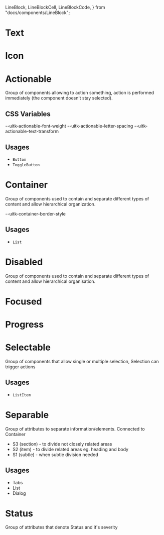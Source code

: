   LineBlock,
  LineBlockCell,
  LineBlockCode,
} from "docs/components/LineBlock";


<Meta title="Documentation/Styles and Theming/Characteristics" />

# Text

<Canvas>
  <Story name="Text">
    <DocGrid>
      <ColorBlock colorVar="--uitk-text-primary-color" />
      <ColorBlock colorVar="--uitk-text-primary-color-disabled" />
      <ColorBlock colorVar="--uitk-text-secondary-color" />
      <ColorBlock colorVar="--uitk-text-secondary-color-disabled" />
      <ColorBlock colorVar="--uitk-text-growth-indicator-up-color" />
      <ColorBlock colorVar="--uitk-text-growth-indicator-down-color" />
    </DocGrid>
  </Story>
</Canvas>

# Icon

<Canvas>
  <Story name="Icon">
    <DocGrid>
      <ColorBlock colorVar="--uitk-icon-primary-color" />
      <ColorBlock colorVar="--uitk-icon-primary-color-disabled" />
    </DocGrid>
  </Story>
</Canvas>

# Actionable

Group of components allowing to action something, action is performed
immediately (the component doesn’t stay selected).

## CSS Variables

<Canvas>
  <Story name="Actionable Misc">
    <DocGrid>
      <TextAlignBlock textAlign="--uitk-actionable-text-align" />
      <BlankBlockCell />
      <BlankBlockCode>--uitk-actionable-font-weight</BlankBlockCode>
      <BlankBlockCell />
      <BlankBlockCode>--uitk-actionable-letter-spacing</BlankBlockCode>
      <BlankBlockCell />
      <BlankBlockCode>--uitk-actionable-text-transform</BlankBlockCode>
      <CornerBlock cornerRadius="--uitk-actionable-border-radius" />
    </DocGrid>
  </Story>
</Canvas>

<Canvas>
  <Story name="Actionable CTA Colors">
    <DocGrid>
      <ColorBlock colorVar="--uitk-actionable-cta-text-color" />
      <ColorBlock colorVar="--uitk-actionable-cta-background" />
      <ColorBlock colorVar="--uitk-actionable-cta-icon-color" />
      <ColorBlock colorVar="--uitk-actionable-cta-text-color-active" />
      <ColorBlock colorVar="--uitk-actionable-cta-background-active" />
      <ColorBlock colorVar="--uitk-actionable-cta-icon-color-active" />
      <ColorBlock colorVar="--uitk-actionable-cta-text-color-hover" />
      <ColorBlock colorVar="--uitk-actionable-cta-background-hover" />
      <ColorBlock colorVar="--uitk-actionable-cta-icon-color-hover" />
      <ColorBlock colorVar="--uitk-actionable-cta-text-color-disabled" />
      <ColorBlock colorVar="--uitk-actionable-cta-icon-color-disabled" />
      <ColorBlock colorVar="--uitk-actionable-cta-background-disabled" />
    </DocGrid>
  </Story>
</Canvas>

<Canvas>
  <Story name="Actionable Primary Colors">
    <DocGrid>
      <ColorBlock colorVar="--uitk-actionable-primary-text-color" />
      <ColorBlock colorVar="--uitk-actionable-primary-background" />
      <ColorBlock colorVar="--uitk-actionable-primary-icon-color" />
      <ColorBlock colorVar="--uitk-actionable-primary-text-color-active" />
      <ColorBlock colorVar="--uitk-actionable-primary-background-active" />
      <ColorBlock colorVar="--uitk-actionable-primary-icon-color-active" />
      <ColorBlock colorVar="--uitk-actionable-primary-text-color-hover" />
      <ColorBlock colorVar="--uitk-actionable-primary-background-hover" />
      <ColorBlock colorVar="--uitk-actionable-primary-icon-color-hover" />
      <ColorBlock colorVar="--uitk-actionable-primary-text-color-disabled" />
      <ColorBlock colorVar="--uitk-actionable-primary-icon-color-disabled" />
      <ColorBlock colorVar="--uitk-actionable-primary-background-disabled" />
    </DocGrid>
  </Story>
</Canvas>

<Canvas>
  <Story name="Actionable Secondary Colors">
    <DocGrid>
      <ColorBlock colorVar="--uitk-actionable-secondary-text-color" />
      <ColorBlock colorVar="--uitk-actionable-secondary-background" />
      <ColorBlock colorVar="--uitk-actionable-secondary-icon-color" />
      <ColorBlock colorVar="--uitk-actionable-secondary-text-color-active" />
      <ColorBlock colorVar="--uitk-actionable-secondary-background-active" />
      <ColorBlock colorVar="--uitk-actionable-secondary-icon-color-active" />
      <ColorBlock colorVar="--uitk-actionable-secondary-text-color-hover" />
      <ColorBlock colorVar="--uitk-actionable-secondary-background-hover" />
      <ColorBlock colorVar="--uitk-actionable-secondary-icon-color-hover" />
      <ColorBlock colorVar="--uitk-actionable-secondary-text-color-disabled" />
      <ColorBlock colorVar="--uitk-actionable-secondary-icon-color-disabled" />
      <ColorBlock colorVar="--uitk-actionable-secondary-background-disabled" />
    </DocGrid>
  </Story>
</Canvas>

## Usages

- `Button`
- `ToggleButton`

# Container

Group of components used to contain and separate different types of content and
allow hierarchical organization.

<Canvas>
  <Story name="Container">
    <DocGrid>
      <ColorBlock colorVar="--uitk-container-low-emphasis-background" />
      <ColorBlock colorVar="--uitk-container-med-emphasis-background" />
      <ColorBlock colorVar="--uitk-container-low-emphasis-border-color" />
      <LineBlock lineWidth="--uitk-container-border-width" />
      <LineBlockCell />
      <LineBlockCode>--uitk-container-border-style</LineBlockCode>
      <CornerBlock cornerRadius="--uitk-container-border-radius" />
    </DocGrid>
  </Story>
</Canvas>

## Usages

- `List`

# Disabled

Group of components used to contain and separate different types of content and allow hierarchical organisation.

# Focused

<Canvas>
  <Story name="Focused">
    <DocGrid>
      <ColorBlock colorVar="--uitk-focused-color" />
      <ColorBlock colorVar="--uitk-focused-outline-style" />
      <ColorBlock colorVar="--uitk-focused-outline-offset" />
      <ColorBlock colorVar="--uitk-focused-line-width" />
      <ColorBlock colorVar="--uitk-focused-outline" />
    </DocGrid>
  </Story>
</Canvas>

# Progress

<Canvas>
  <Story name="Progress">
    <DocGrid>
      <ColorBlock colorVar="--uitk-measured-med-emphasis-track-color" />
      <ColorBlock colorVar="--uitk-measured-text-color-active" />
    </DocGrid>
  </Story>
</Canvas>

# Selectable

Group of components that allow single or multiple selection, Selection can
trigger actions

<Canvas>
  <Story name="Selectable">
    <DocGrid>
      <ColorBlock colorVar="--uitk-selectable-text-color" />
      <ColorBlock colorVar="--uitk-selectable-text-color-active" />
      <ColorBlock colorVar="--uitk-selectable-background" />
      <ColorBlock colorVar="--uitk-selectable-background-hover" />
      <ColorBlock colorVar="--uitk-selectable-background-active" />
      <TextAlignBlock textAlign="--uitk-selectable-default-text-align" />
    </DocGrid>
  </Story>
</Canvas>

## Usages

- `ListItem`

# Separable

Group of attributes to separate information/elements.
Connected to Container

- S3 (section) - to divide not closely related areas
- S2 (item) - to divide related areas eg. heading and body
- S1 (subtle) - when subtle division needed

<Canvas>
  <Story name="Separable">
    <DocGrid>
      <ColorBlock colorVar="--uitk-separable-section-color" />
      <ColorBlock colorVar="--uitk-separable-item-color" />
      <ColorBlock colorVar="--uitk-separable-subtle-color" />
    </DocGrid>
  </Story>
</Canvas>

## Usages

- Tabs
- List
- Dialog

# Status

Group of attributes that denote Status and it's severity

<Canvas>
  <Story name="Status">
    <DocGrid>
      <ColorBlock colorVar="--uitk-status-info-color" />
      <ColorBlock colorVar="--uitk-status-error-color" />
      <ColorBlock colorVar="--uitk-status-warning-color" />
      <ColorBlock colorVar="--uitk-status-success-color" />
      <ColorBlock colorVar="--uitk-status-info-med-emphasis-background" />
      <ColorBlock colorVar="--uitk-status-error-med-emphasis-background" />
      <ColorBlock colorVar="--uitk-status-warning-med-emphasis-background" />
      <ColorBlock colorVar="--uitk-status-success-med-emphasis-background" />
    </DocGrid>
  </Story>
</Canvas>
